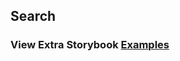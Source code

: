 
<Head>
  <title>DataGrid - Search</title>
</Head>

## Search

### View Extra Storybook **[Examples](https://ialopezg.github.com/datagrid?path=/story/prop-playground--default)**
